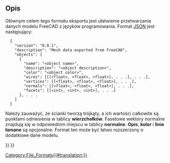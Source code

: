 <languages/>

{{Docnav/pl
|[[Arch_OBJ/pl|OBJ]]
|[[Arch_3DS/pl|3DS]]
|[[BIM_Workbench/pl|środowisko pracy BIM]]
|IconL=
|IconR=
|IconC=Workbench_BIM.svg
}}

{{TOCright}}

<span id="Description"></span>
==Opis==

Głównym celem tego formatu eksportu jest ułatwienie przetwarzania danych modelu FreeCAD z języków programowania.  Format [http://json.org/ JSON] jest następujący:
<pre>
  {
    "version": "0.0.1",
    "description": "Mesh data exported from FreeCAD",
    "objects": [
      {
        "name": "<object name>",
        "description": "<object description>",
        "color": "<object color>",
        "wires": [[[<float>, <float>, <float>], . . .], . . .],
        "vertices": [[<float>, <float>, <float>], . . .],
        "normals": [[<float>, <float>, <float>], . . .],
        "facets": [[<int>, <int>, <int>], . . .]
      }, . . .
    ]
  }
</pre>

Należy zauważyć, że ścianki tworzą trójkąty, a ich wartości całkowite są punktami odniesienia w tablicy '''wierzchołków'''.  Fasetowe wektory normalne znajdują się w odpowiednim miejscu w tablicy '''normalne'''. ''' Opis''', '''kolor''' i '''linie łamane''' są opcjonalne.  Format ten może być łatwo rozszerzony o dodatkowe dane modelu.


{{Docnav/pl
|[[Arch_OBJ/pl|OBJ]]
|[[Arch_3DS/pl|3DS]]
|[[BIM_Workbench/pl|środowisko pracy BIM]]
|IconL=
|IconR=
|IconC=Workbench_BIM.svg
}}

{{BIM_Tools_navi{{#translation:}}}}
{{Userdocnavi{{#translation:}}}}
[[Category:File_Formats{{#translation:}}]]